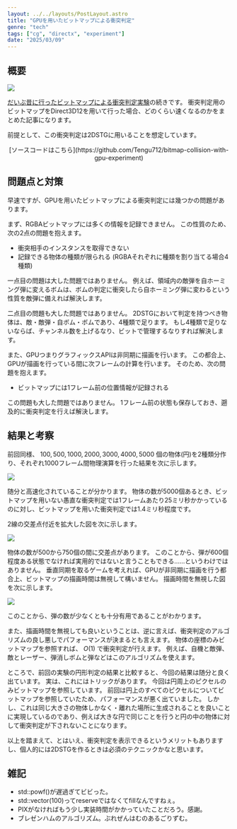 ```yaml
---
layout: ../../layouts/PostLayout.astro
title: "GPUを用いたビットマップによる衝突判定"
genre: "tech"
tags: ["cg", "directx", "experiment"]
date: "2025/03/09"
---
```


## 概要

<Image src="https://img.skdassoc.work/posts/bitmap-collision-with-gpu/01.gif" caption="シミュレーションの様子" />

[だいぶ昔に行ったビットマップによる衝突判定実験](https://skdassoc.com/posts/bitmap-collision/)の続きです。
衝突判定用のビットマップをDirect3D12を用いて行った場合、どのくらい速くなるのかをまとめた記事になります。

前提として、この衝突判定は2DSTGに用いることを想定しています。

<div style="text-align: center;">
[ソースコードはこちら](https://github.com/Tengu712/bitmap-collision-with-gpu-experiment)
</div>



## 問題点と対策

早速ですが、GPUを用いたビットマップによる衝突判定には幾つかの問題があります。

まず、RGBAビットマップには多くの情報を記録できません。
この性質のため、次の2点の問題を抱えます。

- 衝突相手のインスタンスを取得できない
- 記録できる物体の種類が限られる (RGBAそれぞれに種類を割り当てる場合4種類)

一点目の問題は大した問題ではありません。
例えば、領域内の敵弾を自ホーミング弾に変えるボムは、ボムの判定に衝突したら自ホーミング弾に変わるという性質を敵弾に備えれば解決します。

二点目の問題も大した問題ではありません。
2DSTGにおいて判定を持つべき物体は、敵・敵弾・自ボム・ボムであり、4種類で足ります。
もし4種類で足りないならば、チャンネル数を上げるなり、ビットで管理するなりすれば解決します。

また、GPUつまりグラフィックスAPIは非同期に描画を行います。
この都合上、GPUが描画を行っている間に次フレームの計算を行います。
そのため、次の問題を抱えます。

- ビットマップには1フレーム前の位置情報が記録される

この問題も大した問題ではありません。
1フレーム前の状態も保存しておき、遡及的に衝突判定を行えば解決します。



## 結果と考察

前回同様、 $100, 500, 1000, 2000, 3000, 4000, 5000$ 個の物体(円)を2種類分作り、それぞれ1000フレーム間物理演算を行った結果を次に示します。

<Image src="https://img.skdassoc.work/posts/bitmap-collision-with-gpu/02.png" caption="結果(全体)" />

随分と高速化されていることが分かります。
物体の数が5000個あるとき、ビットマップを用いない愚直な衝突判定では1フレームあたり25ミリ秒かかっているのに対し、ビットマップを用いた衝突判定では1.4ミリ秒程度です。

2線の交差点付近を拡大した図を次に示します。

<Image src="https://img.skdassoc.work/posts/bitmap-collision-with-gpu/03.png" caption="結果(部分)" />

物体の数が500から750個の間に交差点があります。
このことから、弾が600個程度ある状態でなければ実用的ではないと言うこともできる……というわけではありません。
垂直同期を取るゲームを考えれば、GPUが非同期に描画を行う都合上、ビットマップの描画時間は無視して構いません。
描画時間を無視した図を次に示します。

<Image src="https://img.skdassoc.work/posts/bitmap-collision-with-gpu/04.png" caption="描画時間を除いた結果(部分)" />

このことから、弾の数が少なくとも十分有用であることがわかります。

また、描画時間を無視しても良いということは、逆に言えば、衝突判定のアルゴリズムの良し悪しでパフォーマンスが決まるとも言えます。
物体の座標のみビットマップを参照すれば、 $O(1)$ で衝突判定が行えます。
例えば、自機と敵弾、敵とレーザー、弾消しボムと弾などはこのアルゴリズムを使えます。

ところで、前回の実験の円形判定の結果と比較すると、今回の結果は随分と良く出ています。
実は、これにはトリックがあります。
今回は円周上のピクセルのみビットマップを参照しています。
前回は円上のすべてのピクセルについてビットマップを参照していたため、パフォーマンスが悪く出ていました。
しかし、これは同じ大きさの物体しかなく・離れた場所に生成されることを良いことに実現しているのであり、例えば大きな円で同じことを行うと円の中の物体に対して衝突判定が下されないことになります。

以上を踏まえて、とはいえ、衝突判定を表示できるというメリットもありますし、個人的には2DSTGを作るときは必須のテクニックかなと思います。


## 雑記

- std::powf()が遅過ぎてビビった。
- std::vector(100)ってreserveではなくてfillなんですねぇ。
- PIXがなければもう少し実装時間がかかっていたことだろう。感謝。
- ブレゼンハムのアルゴリズム。ぶれぜんはむのあるごりずむ。
